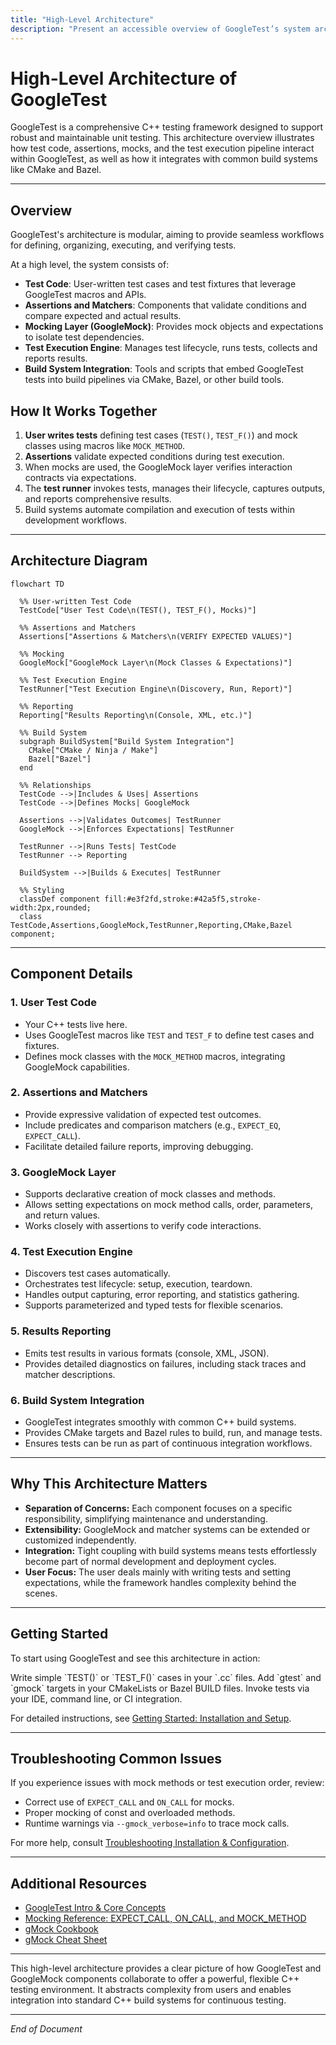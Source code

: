 ```yaml
---
title: "High-Level Architecture"
description: "Present an accessible overview of GoogleTest’s system architecture using a mermaid diagram. Show how test code, assertions, and mocks flow through the framework, and how execution integrates with build systems (CMake, Bazel), highlighting the main components and their responsibilities."
---
```


# High-Level Architecture of GoogleTest

GoogleTest is a comprehensive C++ testing framework designed to support robust and maintainable unit testing. This architecture overview illustrates how test code, assertions, mocks, and the test execution pipeline interact within GoogleTest, as well as how it integrates with common build systems like CMake and Bazel.

---

## Overview

GoogleTest's architecture is modular, aiming to provide seamless workflows for defining, organizing, executing, and verifying tests.

At a high level, the system consists of:

- **Test Code**: User-written test cases and test fixtures that leverage GoogleTest macros and APIs.
- **Assertions and Matchers**: Components that validate conditions and compare expected and actual results.
- **Mocking Layer (GoogleMock)**: Provides mock objects and expectations to isolate test dependencies.
- **Test Execution Engine**: Manages test lifecycle, runs tests, collects and reports results.
- **Build System Integration**: Tools and scripts that embed GoogleTest tests into build pipelines via CMake, Bazel, or other build tools.


## How It Works Together

1. **User writes tests** defining test cases (`TEST()`, `TEST_F()`) and mock classes using macros like `MOCK_METHOD`.
2. **Assertions** validate expected conditions during test execution.
3. When mocks are used, the GoogleMock layer verifies interaction contracts via expectations.
4. The **test runner** invokes tests, manages their lifecycle, captures outputs, and reports comprehensive results.
5. Build systems automate compilation and execution of tests within development workflows.


---

## Architecture Diagram

```mermaid
flowchart TD

  %% User-written Test Code
  TestCode["User Test Code\n(TEST(), TEST_F(), Mocks)"]

  %% Assertions and Matchers
  Assertions["Assertions & Matchers\n(VERIFY EXPECTED VALUES)"]

  %% Mocking
  GoogleMock["GoogleMock Layer\n(Mock Classes & Expectations)"]

  %% Test Execution Engine
  TestRunner["Test Execution Engine\n(Discovery, Run, Report)"]

  %% Reporting
  Reporting["Results Reporting\n(Console, XML, etc.)"]

  %% Build System
  subgraph BuildSystem["Build System Integration"]
    CMake["CMake / Ninja / Make"]
    Bazel["Bazel"]
  end

  %% Relationships
  TestCode -->|Includes & Uses| Assertions
  TestCode -->|Defines Mocks| GoogleMock

  Assertions -->|Validates Outcomes| TestRunner
  GoogleMock -->|Enforces Expectations| TestRunner

  TestRunner -->|Runs Tests| TestCode
  TestRunner --> Reporting

  BuildSystem -->|Builds & Executes| TestRunner

  %% Styling
  classDef component fill:#e3f2fd,stroke:#42a5f5,stroke-width:2px,rounded;
  class TestCode,Assertions,GoogleMock,TestRunner,Reporting,CMake,Bazel component;

```


---

## Component Details

### 1. User Test Code
- Your C++ tests live here.
- Uses GoogleTest macros like `TEST` and `TEST_F` to define test cases and fixtures.
- Defines mock classes with the `MOCK_METHOD` macros, integrating GoogleMock capabilities.

### 2. Assertions and Matchers
- Provide expressive validation of expected test outcomes.
- Include predicates and comparison matchers (e.g., `EXPECT_EQ`, `EXPECT_CALL`).
- Facilitate detailed failure reports, improving debugging.

### 3. GoogleMock Layer
- Supports declarative creation of mock classes and methods.
- Allows setting expectations on mock method calls, order, parameters, and return values.
- Works closely with assertions to verify code interactions.

### 4. Test Execution Engine
- Discovers test cases automatically.
- Orchestrates test lifecycle: setup, execution, teardown.
- Handles output capturing, error reporting, and statistics gathering.
- Supports parameterized and typed tests for flexible scenarios.

### 5. Results Reporting
- Emits test results in various formats (console, XML, JSON).
- Provides detailed diagnostics on failures, including stack traces and matcher descriptions.

### 6. Build System Integration
- GoogleTest integrates smoothly with common C++ build systems.
- Provides CMake targets and Bazel rules to build, run, and manage tests.
- Ensures tests can be run as part of continuous integration workflows.


---

## Why This Architecture Matters

- **Separation of Concerns:** Each component focuses on a specific responsibility, simplifying maintenance and understanding.
- **Extensibility:** GoogleMock and matcher systems can be extended or customized independently.
- **Integration:** Tight coupling with build systems means tests effortlessly become part of normal development and deployment cycles.
- **User Focus:** The user deals mainly with writing tests and setting expectations, while the framework handles complexity behind the scenes.


---

## Getting Started

To start using GoogleTest and see this architecture in action:

<Steps>
<Step title="Write Your First Test">
Write simple `TEST()` or `TEST_F()` cases in your `.cc` files.
</Step>
<Step title="Build with CMake or Bazel">
Add `gtest` and `gmock` targets in your CMakeLists or Bazel BUILD files.
</Step>
<Step title="Run Tests">
Invoke tests via your IDE, command line, or CI integration.
</Step>
</Steps>

For detailed instructions, see [Getting Started: Installation and Setup](/guides/core-workflows/setup-getting-started).


---

## Troubleshooting Common Issues

If you experience issues with mock methods or test execution order, review:

- Correct use of `EXPECT_CALL` and `ON_CALL` for mocks.
- Proper mocking of const and overloaded methods.
- Runtime warnings via `--gmock_verbose=info` to trace mock calls.

For more help, consult [Troubleshooting Installation & Configuration](/getting-started/troubleshooting-common-issues/common-setup-issues).


---

## Additional Resources

- [GoogleTest Intro & Core Concepts](/overview/intro-core-concepts/what-is-googletest)
- [Mocking Reference: EXPECT_CALL, ON_CALL, and MOCK_METHOD](/api_reference/mocking_api/expectations_and_actions)
- [gMock Cookbook](https://google.github.io/googletest/gmock_cook_book.html)
- [gMock Cheat Sheet](https://google.github.io/googletest/gmock_cheat_sheet.html)

---

This high-level architecture provides a clear picture of how GoogleTest and GoogleMock components collaborate to offer a powerful, flexible C++ testing environment. It abstracts complexity from users and enables integration into standard C++ build systems for continuous testing.


---

*End of Document*